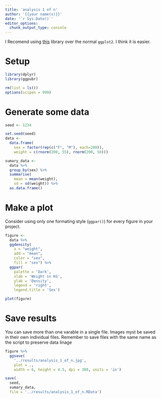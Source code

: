 ```yaml
---
title: 'analysis 1 of n'
author: '{{your name(s)}}'
date: '`r Sys.Date()`'
editor_options: 
  chunk_output_type: console
---
```


I Recomend using [this](http://www.sthda.com/english/articles/24-ggpubr-publication-ready-plots/) library over the normal `ggplot2`.
I think it is easier.

# Setup

```r
library(dplyr)
library(ggpubr)

rm(list = ls())
options(scipen = 999)
```

# Generate some data

```r
seed <- 1234

set.seed(seed)
data <-
  data.frame(
    sex = factor(rep(c("F", "M"), each=200)),
    weight = c(rnorm(200, 55), rnorm(200, 58)))

sumary_data <-
  data %>%
  group_by(sex) %>%
  summarise(
    mean = mean(weight),
    sd = sd(weight)) %>%
  as.data.frame()
```

# Make a plot

Consider using only one formating style (`ggpar()`) for every figure in your project.

```r
figure <-
  data %>%
  ggdensity(
    x = "weight",
    add = "mean",
    color = "sex",
    fill = "sex") %>%
  ggpar(
    palette = 'Dark',
    xlab = 'Weight in KG',
    ylab = 'Density',
    legend = 'right',
    legend.title = 'Sex')

plot(figure)
```

# Save results

You can save more than one varable in a single file.
Images myst be saved in their own individual files.
Remember to save files with the same name as the script to preserve data linage

```r
figure %>%
  ggsave(
    '../results/analysis_1_of_n.jpg',
    plot = .,
    width = 6, height = 4.5, dpi = 300, units = 'in')

save(
  seed,
  sumary_data,
  file = '../results/analysis_1_of_n.RData')
```



